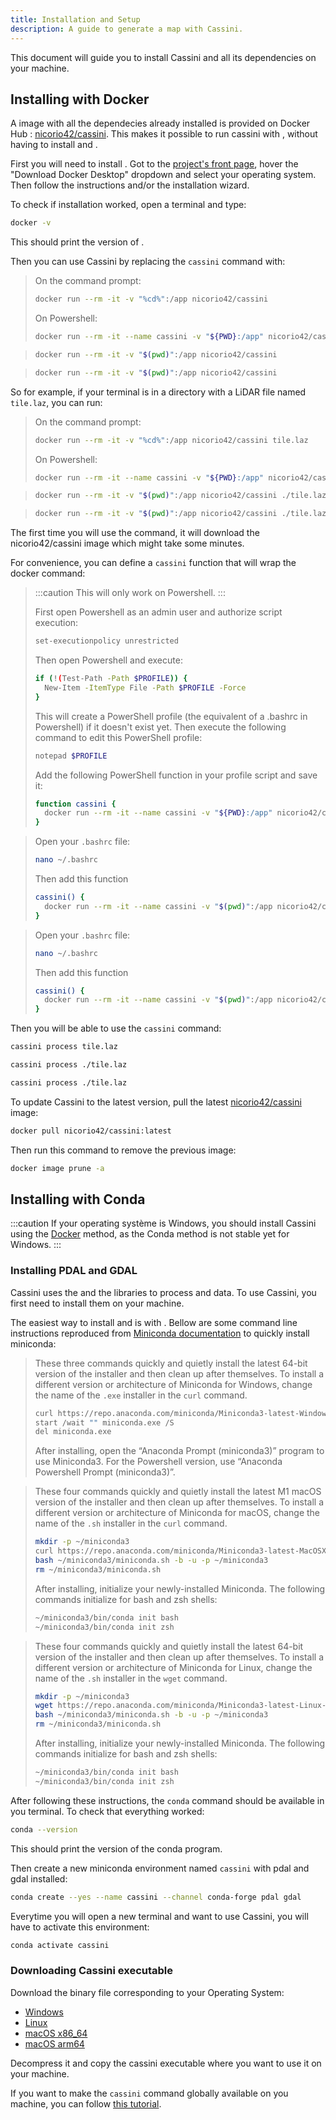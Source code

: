 ```yaml
---
title: Installation and Setup
description: A guide to generate a map with Cassini.
---
```



This document will guide you to install Cassini and all its dependencies on your machine.

## Installing with Docker

A <GlossaryLink slug="docker" /> image with all the dependecies already installed is provided on Docker Hub : [nicorio42/cassini](https://hub.docker.com/r/nicorio42/cassini). This makes it possible to run cassini with <GlossaryLink slug="docker" />, without having to install <GlossaryLink slug="pdal" /> and <GlossaryLink slug="gdal" />.

First you will need to install <GlossaryLink slug="docker" />. Got to the [project's front page](https://www.docker.com/), hover the "Download Docker Desktop" dropdown and select your operating system. Then follow the instructions and/or the installation wizard.

To check if <GlossaryLink slug="docker" /> installation worked, open a terminal and type:

```sh frame="none"
docker -v
```

This should print the version of <GlossaryLink slug="docker" />.

Then you can use Cassini by replacing the `cassini` command with:

<Tabs syncKey="os">
  <TabItem label="Windows" icon="seti:windows">

> On the command prompt:
>
> ```sh frame="none"
> docker run --rm -it -v "%cd%":/app nicorio42/cassini
> ```
>
> On Powershell:
>
> ```sh frame="none"
> docker run --rm -it --name cassini -v "${PWD}:/app" nicorio42/cassini
> ```

  </TabItem>
  
  <TabItem label="macOS" icon="apple">

> ```sh frame="none"
> docker run --rm -it -v "$(pwd)":/app nicorio42/cassini
> ```

  </TabItem>

  <TabItem label="Linux" icon="linux">

> ```sh frame="none"
> docker run --rm -it -v "$(pwd)":/app nicorio42/cassini
> ```

  </TabItem>
</Tabs>

So for example, if your terminal is in a directory with a LiDAR file named `tile.laz`, you can run:

<Tabs syncKey="os">
  <TabItem label="Windows" icon="seti:windows">

> On the command prompt:
>
> ```sh frame="none"
> docker run --rm -it -v "%cd%":/app nicorio42/cassini tile.laz
> ```
>
> On Powershell:
>
> ```sh frame="none"
> docker run --rm -it --name cassini -v "${PWD}:/app" nicorio42/cassini tile.laz
> ```

  </TabItem>
  
  <TabItem label="macOS" icon="apple">

> ```sh frame="none"
> docker run --rm -it -v "$(pwd)":/app nicorio42/cassini ./tile.laz
> ```

  </TabItem>

  <TabItem label="Linux" icon="linux">

> ```sh frame="none"
> docker run --rm -it -v "$(pwd)":/app nicorio42/cassini ./tile.laz
> ```

  </TabItem>
</Tabs>

The first time you will use the command, it will download the nicorio42/cassini <GlossaryLink slug="docker" /> image which might take some minutes.

For convenience, you can define a `cassini` function that will wrap the docker command:

<Tabs syncKey="os">
  <TabItem label="Windows" icon="seti:windows">

> :::caution
> This will only work on Powershell.
> :::
>
> First open Powershell as an admin user and authorize script execution:
>
> ```sh frame="none"
> set-executionpolicy unrestricted
> ```
>
> Then open Powershell and execute:
>
> ```sh frame="none"
> if (!(Test-Path -Path $PROFILE)) {
>   New-Item -ItemType File -Path $PROFILE -Force
> }
> ```
>
> This will create a PowerShell profile (the equivalent of a .bashrc in Powershell) if it doesn't exist yet. Then execute the following command to edit this PowerShell profile:
>
> ```sh frame="none"
> notepad $PROFILE
> ```
>
> Add the following PowerShell function in your profile script and save it:
>
> ```sh frame="none"
> function cassini {
>   docker run --rm -it --name cassini -v "${PWD}:/app" nicorio42/cassini $args
> }
> ```

  </TabItem>
  
  <TabItem label="macOS" icon="apple">

> Open your `.bashrc` file:
>
> ```sh frame="none"
> nano ~/.bashrc
> ```
>
> Then add this function
>
> ```sh frame="none"
> cassini() {
>   docker run --rm -it --name cassini -v "$(pwd)":/app nicorio42/cassini "$@"
> }
> ```

  </TabItem>

  <TabItem label="Linux" icon="linux">

> Open your `.bashrc` file:
>
> ```sh frame="none"
> nano ~/.bashrc
> ```
>
> Then add this function
>
> ```sh frame="none"
> cassini() {
>   docker run --rm -it --name cassini -v "$(pwd)":/app nicorio42/cassini "$@"
> }
> ```

  </TabItem>
</Tabs>

Then you will be able to use the `cassini` command:

<Tabs syncKey="os">
  <TabItem label="Windows" icon="seti:windows">

```sh frame="none"
cassini process tile.laz
```

  </TabItem>
  
  <TabItem label="macOS" icon="apple">

```sh frame="none"
cassini process ./tile.laz
```

  </TabItem>

  <TabItem label="Linux" icon="linux">

```sh frame="none"
cassini process ./tile.laz
```

  </TabItem>
</Tabs>

To update Cassini to the latest version, pull the latest [nicorio42/cassini](https://hub.docker.com/r/nicorio42/cassini) image:

```sh frame="none"
docker pull nicorio42/cassini:latest
```

Then run this command to remove the previous image:

```sh frame="none"
docker image prune -a
```

## Installing with Conda

:::caution
If your operating système is Windows, you should install Cassini using the [Docker](#installing-with-docker) method, as the Conda method is not stable yet for Windows.
:::

### Installing PDAL and GDAL

Cassini uses the <GlossaryLink slug="pdal" /> and the <GlossaryLink slug="gdal" /> libraries to process <GlossaryLink slug="lidar" /> and <GlossaryLink slug="shapefile" /> data. To use Cassini, you first need to install them on your machine.

The easiest way to install <GlossaryLink slug="pdal" /> and <GlossaryLink slug="gdal" /> is with <GlossaryLink slug="miniconda" />. Bellow are some command line instructions reproduced from [Miniconda documentation](https://docs.anaconda.com/miniconda/#quick-command-line-install) to quickly install miniconda:

<Tabs syncKey="os">
  <TabItem label="Windows" icon="seti:windows">

> These three commands quickly and quietly install the latest 64-bit version of the installer and then clean up after themselves. To install a different version or architecture of Miniconda for Windows, change the name of the `.exe` installer in the `curl` command.
>
> ```sh frame="none"
> curl https://repo.anaconda.com/miniconda/Miniconda3-latest-Windows-x86_64.exe -o miniconda.exe
> start /wait "" miniconda.exe /S
> del miniconda.exe
> ```
>
> After installing, open the “Anaconda Prompt (miniconda3)” program to use Miniconda3. For the Powershell version, use “Anaconda Powershell Prompt (miniconda3)”.

  </TabItem>
  
  <TabItem label="macOS" icon="apple">

> These four commands quickly and quietly install the latest M1 macOS version of the installer and then clean up after themselves. To install a different version or architecture of Miniconda for macOS, change the name of the `.sh` installer in the `curl` command.
>
> ```sh frame="none"
> mkdir -p ~/miniconda3
> curl https://repo.anaconda.com/miniconda/Miniconda3-latest-MacOSX-arm64.sh -o ~/miniconda3/miniconda.sh
> bash ~/miniconda3/miniconda.sh -b -u -p ~/miniconda3
> rm ~/miniconda3/miniconda.sh
> ```
>
> After installing, initialize your newly-installed Miniconda. The following commands initialize for bash and zsh shells:
>
> ```sh frame="none"
> ~/miniconda3/bin/conda init bash
> ~/miniconda3/bin/conda init zsh
> ```

  </TabItem>

  <TabItem label="Linux" icon="linux">

> These four commands quickly and quietly install the latest 64-bit version of the installer and then clean up after themselves. To install a different version or architecture of Miniconda for Linux, change the name of the `.sh` installer in the `wget` command.
>
> ```sh frame="none"
> mkdir -p ~/miniconda3
> wget https://repo.anaconda.com/miniconda/Miniconda3-latest-Linux-x86_64.sh -O ~/miniconda3/miniconda.sh
> bash ~/miniconda3/miniconda.sh -b -u -p ~/miniconda3
> rm ~/miniconda3/miniconda.sh
> ```
>
> After installing, initialize your newly-installed Miniconda. The following commands initialize for bash and zsh shells:
>
> ```sh frame="none"
> ~/miniconda3/bin/conda init bash
> ~/miniconda3/bin/conda init zsh
> ```

  </TabItem>
</Tabs>

After following these instructions, the `conda` command should be available in you terminal. To check that everything worked:

```sh frame="none"
conda --version
```

This should print the version of the conda program.

Then create a new miniconda environment named `cassini` with pdal and gdal installed:

```sh frame="none"
conda create --yes --name cassini --channel conda-forge pdal gdal
```

Everytime you will open a new terminal and want to use Cassini, you will have to activate this environment:

```sh frame="none"
conda activate cassini
```

### Downloading Cassini executable

Download the binary file corresponding to your Operating System:

- <Icon
    name="seti:windows"
    class="inline-icon"
  /> [Windows](https://github.com/NicoRio42/cassini/releases/latest/download/cassini-x86_64-win.tar.gz)
- <Icon name="linux" class="inline-icon" /> [Linux](https://github.com/NicoRio42/cassini/releases/latest/download/cassini-x86_64-linux.tar.gz)
- <Icon name="apple" class="inline-icon" /> [macOS x86_64](https://github.com/NicoRio42/cassini/releases/latest/download/cassini-x86_64-macos.tar.gz)
- <Icon name="apple" class="inline-icon" /> [macOS arm64](https://github.com/NicoRio42/cassini/releases/latest/download/cassini-arm64-macos.tar.gz)

Decompress it and copy the cassini executable where you want to use it on your machine.

If you want to make the `cassini` command globally available on you machine, you can follow [this tutorial](https://zwbetz.com/how-to-add-a-binary-to-your-path-on-macos-linux-windows/).
